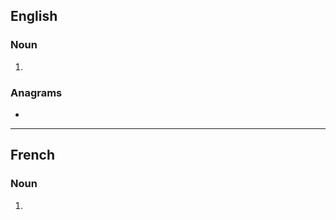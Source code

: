 ==English==

===Noun===
{{head|en|noun plural form}}

# {{plural of|fatwa|lang=en}}

===Anagrams===
* {{l|en|tawafs}}

----

==French==

===Noun===
{{head|fr|noun plural form|g=?}}

# {{plural of|fatwa|lang=fr}}